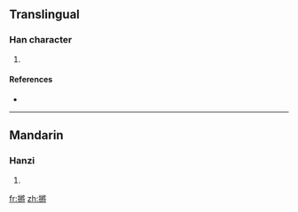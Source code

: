 ==Translingual==

===Han character===
{{Han char|rn=64|rad=手|as=11|sn=14|four=|canj=手女一戈 (QVMI)}}

# {{defn|Han|sort=手11}}

====References====
* {{Han ref|kx=0451.010|dkj=12615|dj=0801.130|hdz=31950.120|uh=646A|ud=25706}}

----

==Mandarin==

===Hanzi===
{{cmn-hanzi|pin=[[jiāng]] ([[jiang1]]), [[tuò]] ([[tuo4]])|wg=chiang<sup>1</sup>, t'o<sup>4</sup>}}

# {{defn|Mandarin}}

[[fr:摪]]
[[zh:摪]]
